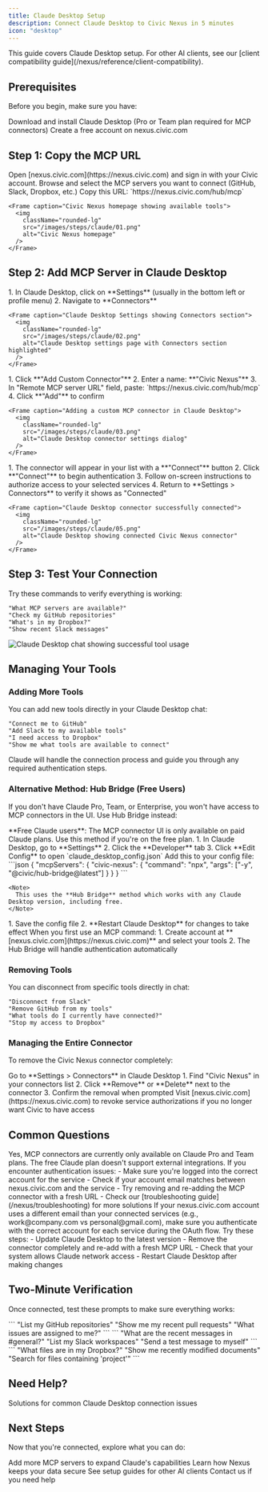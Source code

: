 ```yaml
---
title: Claude Desktop Setup
description: Connect Claude Desktop to Civic Nexus in 5 minutes
icon: "desktop"
---
```


<Note>
  This guide covers Claude Desktop setup. For other AI clients, see our [client compatibility guide](/nexus/reference/client-compatibility).
</Note>

## Prerequisites

Before you begin, make sure you have:

<CardGroup cols={2}>
  <Card title="Claude Desktop" icon="robot" href="https://claude.ai">
    Download and install Claude Desktop (Pro or Team plan required for MCP connectors)
  </Card>
  <Card title="Civic Account" icon="user" href="https://nexus.civic.com">
    Create a free account on nexus.civic.com
  </Card>
</CardGroup>

## Step 1: Copy the MCP URL

<Steps>
  <Step title="Visit nexus.civic.com">
    Open [nexus.civic.com](https://nexus.civic.com) and sign in with your Civic account.
  </Step>
  <Step title="Select your tools">
    Browse and select the MCP servers you want to connect (GitHub, Slack, Dropbox, etc.)
  </Step>
  <Step title="Copy the MCP URL">
    Copy this URL: `https://nexus.civic.com/hub/mcp`
    
    <Frame caption="Civic Nexus homepage showing available tools">
      <img
        className="rounded-lg"
        src="/images/steps/claude/01.png"
        alt="Civic Nexus homepage"
      />
    </Frame>
  </Step>
</Steps>

## Step 2: Add MCP Server in Claude Desktop

<Steps>
  <Step title="Open Claude Desktop Settings">
    1. In Claude Desktop, click on **Settings** (usually in the bottom left or profile menu)
    2. Navigate to **Connectors**
    
    <Frame caption="Claude Desktop Settings showing Connectors section">
      <img
        className="rounded-lg"
        src="/images/steps/claude/02.png"
        alt="Claude Desktop settings page with Connectors section highlighted"
      />
    </Frame>
  </Step>
  
  <Step title="Add Custom Connector">
    1. Click **"Add Custom Connector"**
    2. Enter a name: **"Civic Nexus"**  
    3. In "Remote MCP server URL" field, paste: `https://nexus.civic.com/hub/mcp`
    4. Click **"Add"** to confirm
    
    <Frame caption="Adding a custom MCP connector in Claude Desktop">
      <img
        className="rounded-lg"
        src="/images/steps/claude/03.png"
        alt="Claude Desktop connector settings dialog"
      />
    </Frame>
  </Step>
  
  <Step title="Connect and Authenticate">
    1. The connector will appear in your list with a **"Connect"** button
    2. Click **"Connect"** to begin authentication
    3. Follow on-screen instructions to authorize access to your selected services
    4. Return to **Settings > Connectors** to verify it shows as "Connected"
    
    <Frame caption="Claude Desktop connector successfully connected">
      <img
        className="rounded-lg"
        src="/images/steps/claude/05.png"
        alt="Claude Desktop showing connected Civic Nexus connector"
      />
    </Frame>
  </Step>
</Steps>

## Step 3: Test Your Connection

Try these commands to verify everything is working:

```
"What MCP servers are available?"
"Check my GitHub repositories"  
"What's in my Dropbox?"
"Show recent Slack messages"
```

<Frame caption="Claude Desktop successfully using connected tools">
  <img
    className="rounded-lg"
    src="/images/steps/claude/04.png"
    alt="Claude Desktop chat showing successful tool usage"
  />
</Frame>

## Managing Your Tools

### Adding More Tools

You can add new tools directly in your Claude Desktop chat:

```
"Connect me to GitHub"
"Add Slack to my available tools"  
"I need access to Dropbox"
"Show me what tools are available to connect"
```

Claude will handle the connection process and guide you through any required authentication steps.

### Alternative Method: Hub Bridge (Free Users)

If you don't have Claude Pro, Team, or Enterprise, you won't have access to MCP connectors in the UI. Use Hub Bridge instead:

<Warning>
**Free Claude users**: The MCP connector UI is only available on paid Claude plans. Use this method if you're on the free plan.
</Warning>

<Steps>
  <Step title="Open configuration file">
    1. In Claude Desktop, go to **Settings**
    2. Click the **Developer** tab  
    3. Click **Edit Config** to open `claude_desktop_config.json`
  </Step>
  
  <Step title="Add Hub Bridge configuration">
    Add this to your config file:
    ```json
    {
      "mcpServers": {
        "civic-nexus": {
          "command": "npx",
          "args": ["-y", "@civic/hub-bridge@latest"]
        }
      }
    }
    ```
    
    <Note>
      This uses the **Hub Bridge** method which works with any Claude Desktop version, including free.
    </Note>
  </Step>
  
  <Step title="Save and restart">
    1. Save the config file
    2. **Restart Claude Desktop** for changes to take effect
  </Step>
  
  <Step title="First-time setup">
    When you first use an MCP command:
    1. Create account at **[nexus.civic.com](https://nexus.civic.com)** and select your tools
    2. The Hub Bridge will handle authentication automatically
  </Step>
</Steps>

### Removing Tools

You can disconnect from specific tools directly in chat:

```
"Disconnect from Slack"  
"Remove GitHub from my tools"
"What tools do I currently have connected?"
"Stop my access to Dropbox"
```

### Managing the Entire Connector

To remove the Civic Nexus connector completely:

<Steps>
  <Step title="Access connectors">
    Go to **Settings > Connectors** in Claude Desktop
  </Step>
  <Step title="Remove connector">
    1. Find "Civic Nexus" in your connectors list
    2. Click **Remove** or **Delete** next to the connector
    3. Confirm the removal when prompted
  </Step>
  <Step title="Clean up (optional)">
    Visit [nexus.civic.com](https://nexus.civic.com) to revoke service authorizations if you no longer want Civic to have access
  </Step>
</Steps>

## Common Questions

<AccordionGroup>
  <Accordion title="Do I need a paid Claude plan?">
    Yes, MCP connectors are currently only available on Claude Pro and Team plans. The free Claude plan doesn't support external integrations.
  </Accordion>
  
  <Accordion title="What if authentication fails?">
    If you encounter authentication issues:
    - Make sure you're logged into the correct account for the service
    - Check if your account email matches between nexus.civic.com and the service
    - Try removing and re-adding the MCP connector with a fresh URL
    - Check our [troubleshooting guide](/nexus/troubleshooting) for more solutions
  </Accordion>
  
  <Accordion title="Can I use different email addresses?">
    If your nexus.civic.com account uses a different email than your connected services (e.g., work@company.com vs personal@gmail.com), make sure you authenticate with the correct account for each service during the OAuth flow.
  </Accordion>
  
  <Accordion title="My connector shows as disconnected">
    Try these steps:
    - Update Claude Desktop to the latest version
    - Remove the connector completely and re-add with a fresh MCP URL
    - Check that your system allows Claude network access
    - Restart Claude Desktop after making changes
  </Accordion>
</AccordionGroup>

## Two-Minute Verification

Once connected, test these prompts to make sure everything works:

<Tabs>
  <Tab title="If you selected GitHub">
    ```
    "List my GitHub repositories"
    "Show me my recent pull requests"
    "What issues are assigned to me?"
    ```
  </Tab>
  <Tab title="If you selected Slack">
    ```
    "What are the recent messages in #general?"
    "List my Slack workspaces"
    "Send a test message to myself"
    ```
  </Tab>
  <Tab title="If you selected Dropbox">
    ```
    "What files are in my Dropbox?"
    "Show me recently modified documents"
    "Search for files containing 'project'"
    ```
  </Tab>
</Tabs>

## Need Help?

<Card title="Troubleshooting Guide" icon="wrench" href="/nexus/troubleshooting">
  Solutions for common Claude Desktop connection issues
</Card>

## Next Steps

Now that you're connected, explore what you can do:

<CardGroup cols={2}>
  <Card title="Browse More Servers" icon="server" href="/nexus/reference/servers">
    Add more MCP servers to expand Claude's capabilities
  </Card>
  <Card title="Security Details" icon="shield-check" href="/nexus/reference/security">
    Learn how Nexus keeps your data secure
  </Card>
  <Card title="Client Compatibility" icon="table" href="/nexus/reference/client-compatibility">
    See setup guides for other AI clients
  </Card>
  <Card title="Get Support" icon="message-circle" href="https://civickey.typeform.com/to/qJ5mieBw">
    Contact us if you need help
  </Card>
</CardGroup>
